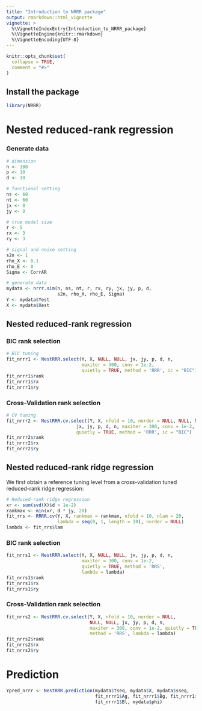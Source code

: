 ```yaml
---
title: "Introduction to NRRR package"
output: rmarkdown::html_vignette
vignette: >
  %\VignetteIndexEntry{Introduction_to_NRRR_package}
  %\VignetteEngine{knitr::rmarkdown}
  %\VignetteEncoding{UTF-8}
---
```


```r
knitr::opts_chunk$set(
  collapse = TRUE,
  comment = "#>"
)
```

## Install the package
```r
library(NRRR)
```

# Nested reduced-rank regression
### Generate data
```r
# dimension
n <- 100
p <- 10
d <- 10

# functional setting
ns <- 60
nt <- 60
jx <- 8
jy <- 8

# true model size
r <- 5
rx <- 3
ry <- 3

# signal and noise setting
s2n <- 1
rho_X <- 0.1
rho_E <- 0
Sigma <- CorrAR

# generate data
mydata <- nrrr.sim(n, ns, nt, r, rx, ry, jx, jy, p, d,
                   s2n, rho_X, rho_E, Sigma)
Y <- mydata$Yest
X <- mydata$Xest
```

## Nested reduced-rank regression
### BIC rank selection
```r
# BIC tuning
fit_nrrr1 <- NestRRR.select(Y, X, NULL, NULL, jx, jy, p, d, n, 
                            maxiter = 300, conv = 1e-2,
                            quietly = TRUE, method = 'RRR', ic = "BIC")
fit_nrrr1$rank
fit_nrrr1$rx
fit_nrrr1$ry
```

### Cross-Validation rank selection
```r
# CV tuning
fit_nrrr2 <- NestRRR.cv.select(Y, X, nfold = 10, norder = NULL, NULL, NULL,
                          jx, jy, p, d, n, maxiter = 300, conv = 1e-2, 
                          quietly = TRUE, method = 'RRR', ic = "BIC")
fit_nrrr2$rank
fit_nrrr2$rx
fit_nrrr2$ry
```


## Nested reduced-rank ridge regression
We first obtain a reference tuning level from a cross-validation tuned reduced-rank ridge regression:
```r
# Reduced-rank ridge regression
xr <- sum(svd(X)$d > 1e-2)
rankmax <- min(xr, d * jy, 20) 
fit_rrs <- RRRR.cv(Y, X, rankmax = rankmax, nfold = 10, nlam = 20, 
                   lambda = seq(0, 1, length = 20), norder = NULL)
lambda <- fit_rrs$lam
```

### BIC rank selection
```r
fit_nrrs1 <- NestRRR.select(Y, X, NULL, NULL, jx, jy, p, d, n, 
                            maxiter = 300, conv = 1e-2,
                            quietly = TRUE, method = 'RRS', 
                            lambda = lambda)
fit_nrrs1$rank
fit_nrrs1$rx
fit_nrrs1$ry
```

### Cross-Validation rank selection
```r
fit_nrrs2 <- NestRRR.cv.select(Y, X, nfold = 10, norder = NULL,
                               NULL, NULL, jx, jy, p, d, n,
                               maxiter = 300, conv = 1e-2, quietly = TRUE, 
                               method = 'RRS', lambda = lambda)
fit_nrrs2$rank
fit_nrrs2$rx
fit_nrrs2$ry
```


# Prediction
```r
Ypred_nrrr <- NestRRR.prediction(mydata$tseq, mydata$X, mydata$sseq,
                                 fit_nrrr1$Ag, fit_nrrr1$Bg, fit_nrrr1$Al, 
                                 fit_nrrr1$Bl, mydata$phi)
```

